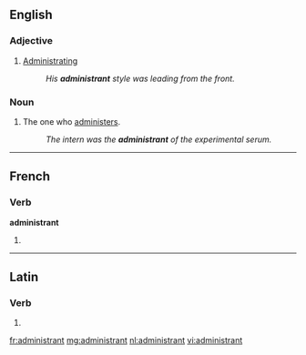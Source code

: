 ==English==

===Adjective===
{{en-adj|-}}

# [[administrating|Administrating]]
#: ''His '''administrant''' style was leading from the front.''

===Noun===
{{en-noun}}

# The one who [[administer]]s.
#: ''The intern was the '''administrant''' of the experimental serum.''

----

==French==

===Verb===
'''administrant'''

# {{present participle of|administrer|lang=fr}}

----

==Latin==

===Verb===
{{la-verb-form|administrant}}

# {{conjugation of|administro|administrō|3|p|pres|act|ind|lang=la}}

[[fr:administrant]]
[[mg:administrant]]
[[nl:administrant]]
[[vi:administrant]]